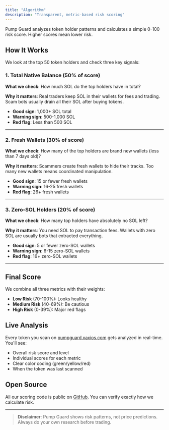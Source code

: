 ```yaml
---
title: "Algorithm"
description: "Transparent, metric-based risk scoring"
---
```


Pump Guard analyzes token holder patterns and calculates a simple 0-100 risk score. Higher scores mean lower risk.

## How It Works

We look at the top 50 token holders and check three key signals:

### 1. Total Native Balance (50% of score)

**What we check**: How much SOL do the top holders have in total?

**Why it matters**: Real traders keep SOL in their wallets for fees and trading. Scam bots usually drain all their SOL after buying tokens.

- **Good sign**: 1,000+ SOL total
- **Warning sign**: 500-1,000 SOL
- **Red flag**: Less than 500 SOL

---

### 2. Fresh Wallets (30% of score)

**What we check**: How many of the top holders are brand new wallets (less than 7 days old)?

**Why it matters**: Scammers create fresh wallets to hide their tracks. Too many new wallets means coordinated manipulation.

- **Good sign**: 15 or fewer fresh wallets
- **Warning sign**: 16-25 fresh wallets
- **Red flag**: 26+ fresh wallets

---

### 3. Zero-SOL Holders (20% of score)

**What we check**: How many top holders have absolutely no SOL left?

**Why it matters**: You need SOL to pay transaction fees. Wallets with zero SOL are usually bots that extracted everything.

- **Good sign**: 5 or fewer zero-SOL wallets
- **Warning sign**: 6-15 zero-SOL wallets
- **Red flag**: 16+ zero-SOL wallets

---

## Final Score

We combine all three metrics with their weights:

- **Low Risk** (70-100%): Looks healthy
- **Medium Risk** (40-69%): Be cautious
- **High Risk** (0-39%): Major red flags

## Live Analysis

Every token you scan on [pumpguard.xaxios.com](https://pumpguard.xaxios.com) gets analyzed in real-time. You'll see:

- Overall risk score and level
- Individual scores for each metric
- Clear color coding (green/yellow/red)
- When the token was last scanned

## Open Source

All our scoring code is public on [GitHub](https://github.com/xaxiosai/pump-guard-monorepo). You can verify exactly how we calculate risk.

---

> **Disclaimer**: Pump Guard shows risk patterns, not price predictions. Always do your own research before trading.